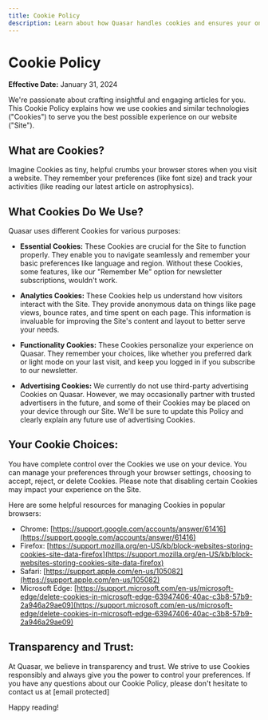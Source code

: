 ```yaml
---
title: Cookie Policy
description: Learn about how Quasar handles cookies and ensures your online experience is secure and personalized with our Cookie Policy.
---
```


# Cookie Policy

**Effective Date:** January 31, 2024

We're passionate about crafting insightful and engaging articles for you. This Cookie Policy explains how we use cookies and similar technologies ("Cookies") to serve you the best possible experience on our website ("Site").

## What are Cookies?

Imagine Cookies as tiny, helpful crumbs your browser stores when you visit a website. They remember your preferences (like font size) and track your activities (like reading our latest article on astrophysics).

## What Cookies Do We Use?

Quasar uses different Cookies for various purposes:

- **Essential Cookies:** These Cookies are crucial for the Site to function properly. They enable you to navigate seamlessly and remember your basic preferences like language and region. Without these Cookies, some features, like our "Remember Me" option for newsletter subscriptions, wouldn't work.

- **Analytics Cookies:** These Cookies help us understand how visitors interact with the Site. They provide anonymous data on things like page views, bounce rates, and time spent on each page. This information is invaluable for improving the Site's content and layout to better serve your needs.

- **Functionality Cookies:** These Cookies personalize your experience on Quasar. They remember your choices, like whether you preferred dark or light mode on your last visit, and keep you logged in if you subscribe to our newsletter.

- **Advertising Cookies:** We currently do not use third-party advertising Cookies on Quasar. However, we may occasionally partner with trusted advertisers in the future, and some of their Cookies may be placed on your device through our Site. We'll be sure to update this Policy and clearly explain any future use of advertising Cookies.

## Your Cookie Choices:

You have complete control over the Cookies we use on your device. You can manage your preferences through your browser settings, choosing to accept, reject, or delete Cookies. Please note that disabling certain Cookies may impact your experience on the Site.

Here are some helpful resources for managing Cookies in popular browsers:

- Chrome: [https://support.google.com/accounts/answer/61416](https://support.google.com/accounts/answer/61416)
- Firefox: [https://support.mozilla.org/en-US/kb/block-websites-storing-cookies-site-data-firefox](https://support.mozilla.org/en-US/kb/block-websites-storing-cookies-site-data-firefox)
- Safari: [https://support.apple.com/en-us/105082](https://support.apple.com/en-us/105082)
- Microsoft Edge: [https://support.microsoft.com/en-us/microsoft-edge/delete-cookies-in-microsoft-edge-63947406-40ac-c3b8-57b9-2a946a29ae09](https://support.microsoft.com/en-us/microsoft-edge/delete-cookies-in-microsoft-edge-63947406-40ac-c3b8-57b9-2a946a29ae09)

## Transparency and Trust:

At Quasar, we believe in transparency and trust. We strive to use Cookies responsibly and always give you the power to control your preferences. If you have any questions about our Cookie Policy, please don't hesitate to contact us at [email protected]

Happy reading!

